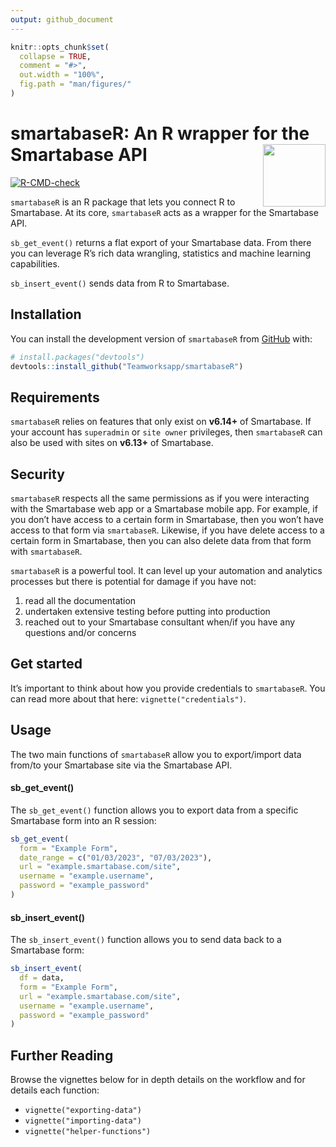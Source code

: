 ```yaml
---
output: github_document
---
```


```r
knitr::opts_chunk$set(
  collapse = TRUE,
  comment = "#>",
  out.width = "100%",
  fig.path = "man/figures/"
)
```

# smartabaseR: An R wrapper for the Smartabase API <img src="man/figures/logo.png" align="right" height="100" style="float:right; height:100px; width:100px"> 

<!-- badges: start -->
[![R-CMD-check](https://github.com/Teamworksapp/smartabaseR/actions/workflows/R-CMD-check.yaml/badge.svg)](https://github.com/Teamworksapp/smartabaseR/actions/workflows/R-CMD-check.yaml)
<!-- badges: end -->

`smartabaseR` is an R package that lets you connect R to Smartabase. At its core, `smartabaseR` acts as a wrapper for the Smartabase API.

`sb_get_event()` returns a flat export of your Smartabase data. From there you can leverage R's rich data wrangling, statistics and machine learning capabilities. 

`sb_insert_event()` sends data from R to Smartabase.


## Installation

You can install the development version of `smartabaseR` from [GitHub](https://github.com/Teamworksapp/smartabaseR/) with:
      
```r
# install.packages("devtools")
devtools::install_github("Teamworksapp/smartabaseR")
```

## Requirements

`smartabaseR` relies on features that only exist on **v6.14+** of Smartabase. If your account has `superadmin` or `site owner` privileges, then `smartabaseR` can also be used with sites on **v6.13+** of Smartabase.

## Security

`smartabaseR` respects all the same permissions as if you were interacting with the Smartabase web app or a Smartabase mobile app. For example, if you don't have access to a certain form in Smartabase, then you won't have access to that form via `smartabaseR`. Likewise, if you have delete access to a certain form in Smartabase, then you can also delete data from that form with `smartabaseR`.

`smartabaseR` is a powerful tool. It can level up your automation and analytics processes but there is potential for damage if you have not:

1. read all the documentation
2. undertaken extensive testing before putting into production
3. reached out to your Smartabase consultant when/if you have any questions and/or concerns


## Get started

It's important to think about how you provide credentials to `smartabaseR`. You can read more about that here: `vignette("credentials")`.

## Usage

The two main functions of `smartabaseR` allow you to export/import data from/to your Smartabase site via the Smartabase API.

#### sb_get_event()

The `sb_get_event()` function allows you to export data from a specific Smartabase form into an R session:

```r
sb_get_event(
  form = "Example Form",
  date_range = c("01/03/2023", "07/03/2023"),
  url = "example.smartabase.com/site",
  username = "example.username",
  password = "example_password"
)
```

#### sb_insert_event()

The `sb_insert_event()` function allows you to send data back to a Smartabase form:

```r
sb_insert_event(
  df = data,
  form = "Example Form",
  url = "example.smartabase.com/site",
  username = "example.username",
  password = "example_password"
)
```


## Further Reading

Browse the vignettes below for in depth details on the workflow and for details each function:

* `vignette("exporting-data")`
* `vignette("importing-data")`
* `vignette("helper-functions")`

